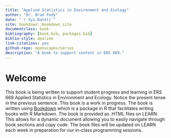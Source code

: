 ```yaml
--- 
title: "Applied Statistics in Environment and Ecology"
author: "Dr. Brad Fedy"
date: "`r Sys.Date()`"
site: bookdown::bookdown_site
documentclass: book
bibliography: [book.bib, packages.bib]
biblio-style: apalike
link-citations: yes
github-repo: openscapes/series
description: "A book to support content in ERS 669."
---
```


# Welcome {#welcome}

This book is being written to support student progress and learning in ERS 669 Applied Statistics in Environment and Ecology. Notice the present tense in the previous sentence. This book is a work in progress. The book is written using [Bookdown](https://bookdown.org/) which is a package in R that facilitates writing books with R Markdown. The book is provided as .HTML files on LEARN. This allows for a dynamic document allowing you to easily navigate through book sections and copy code. The book files will be updated on LEARN each week in preparation for our in-class programming sessions. 

